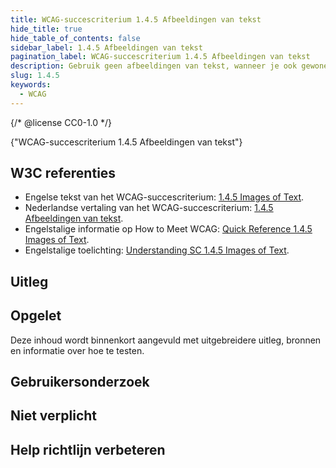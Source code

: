 ```yaml
---
title: WCAG-succescriterium 1.4.5 Afbeeldingen van tekst
hide_title: true
hide_table_of_contents: false
sidebar_label: 1.4.5 Afbeeldingen van tekst
pagination_label: WCAG-succescriterium 1.4.5 Afbeeldingen van tekst
description: Gebruik geen afbeeldingen van tekst, wanneer je ook gewone tekst kan gebruiken met vergelijkbare visuele opmaak.
slug: 1.4.5
keywords:
  - WCAG
---
```


{/* @license CC0-1.0 */}


<WcagHeadingGroup level={1} conformanceLevel="Niveau AA">
  {"WCAG-succescriterium 1.4.5 Afbeeldingen van tekst"}
</WcagHeadingGroup>

## W3C referenties

- Engelse tekst van het WCAG-succescriterium: [<span lang="en">1.4.5 Images of Text</span>](https://www.w3.org/TR/WCAG22/#resize-text).
- Nederlandse vertaling van het WCAG-succescriterium: [1.4.5 Afbeeldingen van tekst](https://www.w3.org/Translations/WCAG22-nl/#afbeeldingen-van-tekst).
- Engelstalige informatie op <span lang="en">How to Meet WCAG</span>: [<span lang="en">Quick Reference 1.4.5 Images of Text</span>](https://www.w3.org/WAI/WCAG22/quickref/#resize-text).
- Engelstalige toelichting: [<span lang="en">Understanding SC 1.4.5 Images of Text</span>](https://www.w3.org/WAI/WCAG22/Understanding/resize-text.html).

## Uitleg

<Summary />

## Opgelet

Deze inhoud wordt binnenkort aangevuld met uitgebreidere uitleg, bronnen en informatie over hoe te testen.

## Gebruikersonderzoek

<CTAGebruikersonderzoek />

## Niet verplicht

<SpotlightSection>
  <Markdown omitH1 headinglevel={3}>
    <Disclaimer />
  </Markdown>
</SpotlightSection>

## Help richtlijn verbeteren

<Markdown omitH1 headinglevel={3}>
  <WCAGFooterInfo />
</Markdown>

